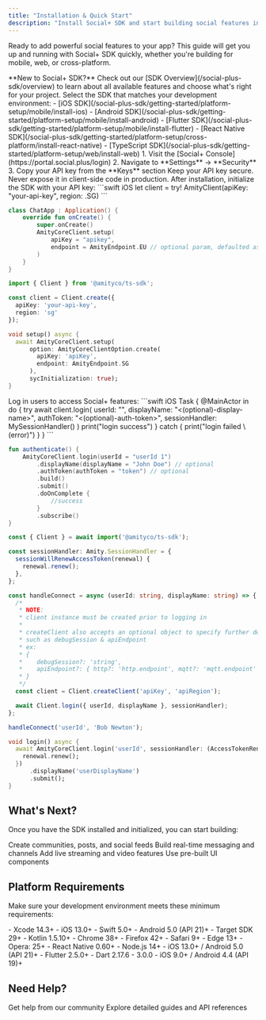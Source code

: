 ```yaml
---
title: "Installation & Quick Start"
description: "Install Social+ SDK and start building social features in minutes. Follow our straightforward setup guide."
---
```


Ready to add powerful social features to your app? This guide will get you up and running with Social+ SDK quickly, whether you're building for mobile, web, or cross-platform.

<Note>
**New to Social+ SDK?** Check out our [SDK Overview](/social-plus-sdk/overview) to learn about all available features and choose what's right for your project.
</Note>


<Steps>
<Step title="Choose Your Platform">
Select the SDK that matches your development environment:

<CardGroup cols={2}>
<Card title="Mobile Apps" icon="mobile">
- [iOS SDK](/social-plus-sdk/getting-started/platform-setup/mobile/install-ios)
- [Android SDK](/social-plus-sdk/getting-started/platform-setup/mobile/install-android)
- [Flutter SDK](/social-plus-sdk/getting-started/platform-setup/mobile/install-flutter)
- [React Native SDK](/social-plus-sdk/getting-started/platform-setup/cross-platform/install-react-native)
</Card>

<Card title="Web" icon="globe">
- [TypeScript SDK](/social-plus-sdk/getting-started/platform-setup/web/install-web)
</Card>
</CardGroup>

</Step>

<Step title="Get Your API Key">
1. Visit the [Social+ Console](https://portal.social.plus/login)
2. Navigate to **Settings** → **Security**
3. Copy your API key from the **Keys** section

<Note>
Keep your API key secure. Never expose it in client-side code in production.
</Note>
</Step>

<Step title="Initialize the SDK">
After installation, initialize the SDK with your API key:

<CodeGroup>
```swift iOS
let client = try! AmityClient(apiKey: "your-api-key", region: .SG)
```

```kotlin Android
class ChatApp : Application() {
    override fun onCreate() {
        super.onCreate()
        AmityCoreClient.setup(
            apiKey = "apikey",
            endpoint = AmityEndpoint.EU // optional param, defaulted as SG region
        )
    }
}
```

```typescript TypeScript
import { Client } from '@amityco/ts-sdk';

const client = Client.create({
  apiKey: 'your-api-key',
  region: 'sg'
});
```

```dart Flutter
void setup() async {
  await AmityCoreClient.setup(
      option: AmityCoreClientOption.create(
        apiKey: 'apiKey',
        endpoint: AmityEndpoint.SG
      ),
      sycInitialization: true);
}
```
</CodeGroup>
</Step>

<Step title="Authenticate Users">
Log in users to access Social+ features:

<CodeGroup>
```swift iOS
Task { @MainActor in
    do {
        try await client.login(
            userId: "<user-id>",
            displayName: "<(optional)-display-name>",
            authToken: "<(optional)-auth-token>",
            sessionHandler: MySessionHandler()
        )
        print("login success")
    } catch {
        print("login failed \(error)")
    }
}
```

```kotlin Android
fun authenticate() {
    AmityCoreClient.login(userId = "userId 1")
        .displayName(displayName = "John Doe") // optional
        .authToken(authToken = "token") // optional
        .build()
        .submit()
        .doOnComplete {
            //success
        }
        .subscribe()
}
```

```typescript TypeScript
const { Client } = await import('@amityco/ts-sdk');

const sessionHandler: Amity.SessionHandler = {
  sessionWillRenewAccessToken(renewal) {
    renewal.renew();
  },
};

const handleConnect = async (userId: string, displayName: string) => {
  /*
   * NOTE:
   * client instance must be created prior to logging in
   *
   * createClient also accepts an optional object to specify further details
   * such as debugSession & apiEndpoint
   * ex:
   * {
   *    debugSession?: 'string',
   *    apiEndpoint?: { http?: 'http.endpoint', mqtt?: 'mqtt.endpoint'  }
   * }
   */
  const client = Client.createClient('apiKey', 'apiRegion');

  await Client.login({ userId, displayName }, sessionHandler);
};

handleConnect('userId', 'Bob Newton');
```

```dart Flutter
void login() async {
  await AmityCoreClient.login('userId', sessionHandler: (AccessTokenRenewal renewal) {
    renewal.renew();
  })
      .displayName('userDisplayName')
      .submit();
}
```
</CodeGroup>
</Step>
</Steps>

## What's Next?

Once you have the SDK installed and initialized, you can start building:

<CardGroup cols={2}>
<Card title="Social Features" icon="users" href="/social-plus-sdk/social">
Create communities, posts, and social feeds
</Card>

<Card title="Chat Features" icon="comments" href="/social-plus-sdk/chat">
Build real-time messaging and channels
</Card>

<Card title="Live Video" icon="video" href="/social-plus-sdk/video">
Add live streaming and video features
</Card>

<Card title="UI Kits" icon="palette" href="/uikit">
Use pre-built UI components
</Card>
</CardGroup>

## Platform Requirements

Make sure your development environment meets these minimum requirements:

<Tabs>
<Tab title="iOS">
- Xcode 14.3+
- iOS 13.0+
- Swift 5.0+
</Tab>

<Tab title="Android">
- Android 5.0 (API 21)+
- Target SDK 29+
- Kotlin 1.5.10+
</Tab>

<Tab title="Web">
- Chrome 38+
- Firefox 42+
- Safari 9+
- Edge 13+
- Opera: 25+
</Tab>

<Tab title="React Native">
- React Native 0.60+
- Node.js 14+
- iOS 13.0+ / Android 5.0 (API 21)+
</Tab>

<Tab title="Flutter">
- Flutter 2.5.0+
- Dart 2.17.6 - 3.0.0
- iOS 9.0+ / Android 4.4 (API 19)+
</Tab>
</Tabs>

## Need Help?

<CardGroup cols={2}>
<Card title="Community Forum" icon="comments" href="https://community.social.plus">
Get help from our community
</Card>

<Card title="Documentation" icon="book" href="/social-plus-sdk/core-concepts">
Explore detailed guides and API references
</Card>
</CardGroup>
